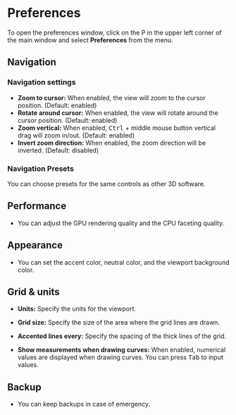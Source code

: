 # Preferences

To open the preferences window, click on the P in the upper left corner of the main window and select **Preferences** from the menu.

## Navigation

### Navigation settings

- **Zoom to cursor:** When enabled, the view will zoom to the cursor position. (Default: enabled)
- **Rotate around cursor:** When enabled, the view will rotate around the cursor position. (Default: enabled)
- **Zoom vertical:** When enabled, <kbd>Ctrl</kbd> + middle mouse button vertical drag will zoom in/out. (Default: enabled)
- **Invert zoom direction:** When enabled, the zoom direction will be inverted. (Default: disabled)

### Navigation Presets

You can choose presets for the same controls as other 3D software.

## Performance

- You can adjust the GPU rendering quality and the CPU faceting quality.

## Appearance

- You can set the accent color, neutral color, and the viewport background color. 

## Grid & units

- **Units:** Specify the units for the viewport.
- **Grid size:** Specify the size of the area where the grid lines are drawn.
- **Accented lines every:** Specify the spacing of the thick lines of the grid.

- **Show measurements when drawing curves:** When enabled, numerical values are displayed when drawing curves. You can press <kbd>Tab</kbd> to input values.

## Backup

- You can keep backups in case of emergency. 



